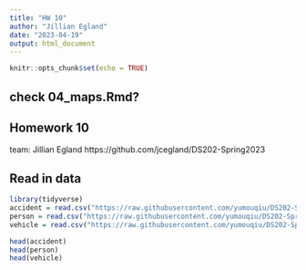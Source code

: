 ```yaml
---
title: "HW 10"
author: "Jillian Egland"
date: "2023-04-19"
output: html_document
---
```


```r
knitr::opts_chunk$set(echo = TRUE)
```

## check 04_maps.Rmd? 

## Homework 10 
team: Jillian Egland 
https://github.com/jcegland/DS202-Spring2023 



## Read in data 
```r
library(tidyverse)
accident = read.csv("https://raw.githubusercontent.com/yumouqiu/DS202-Spring2023/main/Practice/data/fars2016/accident.csv")
person = read.csv("https://raw.githubusercontent.com/yumouqiu/DS202-Spring2023/main/Practice/data/fars2016/person.csv")
vehicle = read.csv("https://raw.githubusercontent.com/yumouqiu/DS202-Spring2023/main/Practice/data/fars2016/vehicle.csv")

head(accident)
head(person)
head(vehicle)

```











